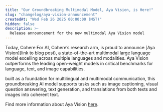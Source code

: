```yaml
---
title: "Our Groundbreaking Multimodal Model, Aya Vision, is Here!"
slug: "changelog/aya-vision-announcement"
createdAt: "Wed Feb 26 2025 00:00:00 (MST)"
hidden: false
description: >-
  Release announcement for the new multimodal Aya Vision model 
---
```


Today, Cohere For AI, Cohere’s research arm, is proud to announce [Aya Vision](link to blog post), a state-of-the-art multimodal large language model excelling across multiple languages and modalities. Aya Vision outperforms the leading open-weight models in critical benchmarks for language, text, and image capabilities. 

built as a foundation for multilingual and multimodal communication, this groundbreaking AI model supports tasks such as image captioning, visual question answering, text generation, and translations from both texts and images into coherent text.

Find more information about Aya Vision [here](/docs/aya-multimodal).

